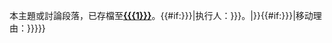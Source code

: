 <p class="notice metadata" id="spoiler" style="font-size: small">本主題或討論段落，已存檔至'''[[{{{1}}}]]'''。{{#if:{{{2|{{{sign|}}}}}}|执行人：{{{11|{{{sign|}}}}}}。|}}{{#if:{{{12|{{{reason|}}}}}}|移动理由：{{{3|{{{reason|}}}}}}}}</p><noinclude>{{doc}}</noinclude>
